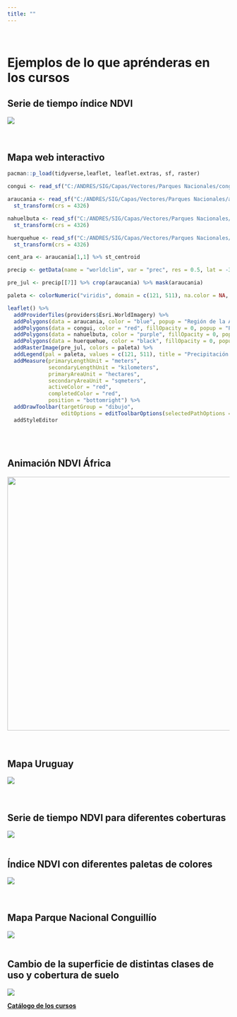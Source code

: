 ```yaml
---
title: ""
---
```


\

# **Ejemplos de lo que aprénderas en los cursos**

## **Serie de tiempo índice NDVI**

![](images/mapita-01.png)\
\
\

## **Mapa web interactivo**

```r
pacman::p_load(tidyverse,leaflet, leaflet.extras, sf, raster)

congui <- read_sf("C:/ANDRES/SIG/Capas/Vectores/Parques Nacionales/conguillio/conguillio.shp")

araucania <- read_sf("C:/ANDRES/SIG/Capas/Vectores/Parques Nacionales/araucania/araucania.shp") %>% 
  st_transform(crs = 4326)

nahuelbuta <- read_sf("C:/ANDRES/SIG/Capas/Vectores/Parques Nacionales/nahuelbuta/nahuelbuta.shp") %>% 
  st_transform(crs = 4326)

huerquehue <- read_sf("C:/ANDRES/SIG/Capas/Vectores/Parques Nacionales/huerquehue/huerquehue.shp") %>% 
  st_transform(crs = 4326)

cent_ara <- araucania[1,1] %>% st_centroid

precip <- getData(name = "worldclim", var = "prec", res = 0.5, lat = -38.64932, lon = -72.27468)

pre_jul <- precip[[7]] %>% crop(araucania) %>% mask(araucania)

paleta <- colorNumeric("viridis", domain = c(121, 511), na.color = NA, reverse = T)

leaflet() %>% 
  addProviderTiles(providers$Esri.WorldImagery) %>% 
  addPolygons(data = araucania, color = "blue", popup = "Región de la Araucanía") %>% 
  addPolygons(data = congui, color = "red", fillOpacity = 0, popup = "Parque Conguillío") %>% 
  addPolygons(data = nahuelbuta, color = "purple", fillOpacity = 0, popup = "Parque Nahuelbuta") %>% 
  addPolygons(data = huerquehue, color = "black", fillOpacity = 0, popup = "Parque Huerquehue") %>% 
  addRasterImage(pre_jul, colors = paleta) %>% 
  addLegend(pal = paleta, values = c(121, 511), title = "Precipitación (mm)", opacity = 1) %>% 
  addMeasure(primaryLengthUnit = "meters",
             secondaryLengthUnit = "kilometers",
             primaryAreaUnit = "hectares",
             secondaryAreaUnit = "sqmeters",
             activeColor = "red",
             completedColor = "red",
             position = "bottomright") %>% 
  addDrawToolbar(targetGroup = "dibujo",
                 editOptions = editToolbarOptions(selectedPathOptions = selectedPathOptions())) %>%
  addStyleEditor

```
\
\

## **Animación NDVI África**

![](images/modis-ndvi-time-series-animation.gif){width="574"}\
\
\

## **Mapa Uruguay**

![](images/mapa_uruguay.png)\
\
\

## **Serie de tiempo NDVI para diferentes coberturas**

![](images/NDVI_ts.png)
\
\

## **Índice NDVI con diferentes paletas de colores**

![](images/map_colors.png)\
\
\

## **Mapa Parque Nacional Conguillío**

![](images/mapa_final.png)
\
\

## **Cambio de la superficie de distintas clases de uso y cobertura de suelo**

![](images/plot_lulc.png)


[**Catálogo de los cursos**](https://geostyle.github.io/cursos.html)